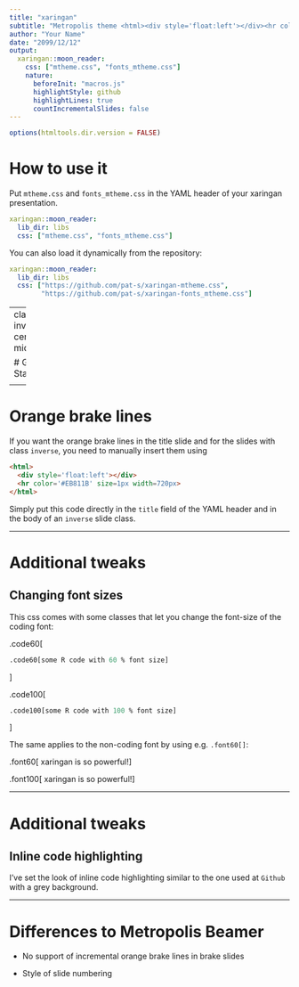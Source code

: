 ```yaml
---
title: "xaringan"
subtitle: "Metropolis theme <html><div style='float:left'></div><hr color='#EB811B' size=1px width=777px></html>"
author: "Your Name"
date: "2099/12/12"
output:
  xaringan::moon_reader:
    css: ["mtheme.css", "fonts_mtheme.css"]
    nature: 
      beforeInit: "macros.js"
      highlightStyle: github
      highlightLines: true
      countIncrementalSlides: false
---
```


```r
options(htmltools.dir.version = FALSE)
```

 
# How to use it

Put `mtheme.css` and `fonts_mtheme.css` in the YAML header of your xaringan presentation.     
 
``` yaml
xaringan::moon_reader:
  lib_dir: libs
  css: ["mtheme.css", "fonts_mtheme.css"]
```

You can also load it dynamically from the repository:  

``` yaml
xaringan::moon_reader:
  lib_dir: libs
  css: ["https://github.com/pat-s/xaringan-mtheme.css",
        "https://github.com/pat-s/xaringan-fonts_mtheme.css"]
```


---
class: inverse, center, middle

# Get Started

<html><div style='float:left'></div><hr color='#EB811B' size=1px width=720px></html> 

---

# Orange brake lines

If you want the orange brake lines in the title slide and for the slides with class `inverse`, you need to manually insert them using

```html
<html>
  <div style='float:left'></div>
  <hr color='#EB811B' size=1px width=720px>
</html> 
```

Simply put this code directly in the `title` field of the YAML header and in the body of an `inverse` slide class. 

---

# Additional tweaks

## Changing font sizes

This css comes with some classes that let you change the font-size of the coding font:
 
.code60[
```r
.code60[some R code with 60 % font size]
```
]
 
.code100[
```r
.code100[some R code with 100 % font size]
```
]

The same applies to the non-coding font by using e.g. `.font60[]`:

.font60[
xaringan is so powerful!
]
 
.font100[
xaringan is so powerful!
]

---

# Additional tweaks

## Inline code highlighting

I've set the look of inline code highlighting similar to the one used at `Github` with a grey background. 

---

# Differences to Metropolis Beamer
  
* No support of incremental orange brake lines in brake slides 

* Style of slide numbering 
